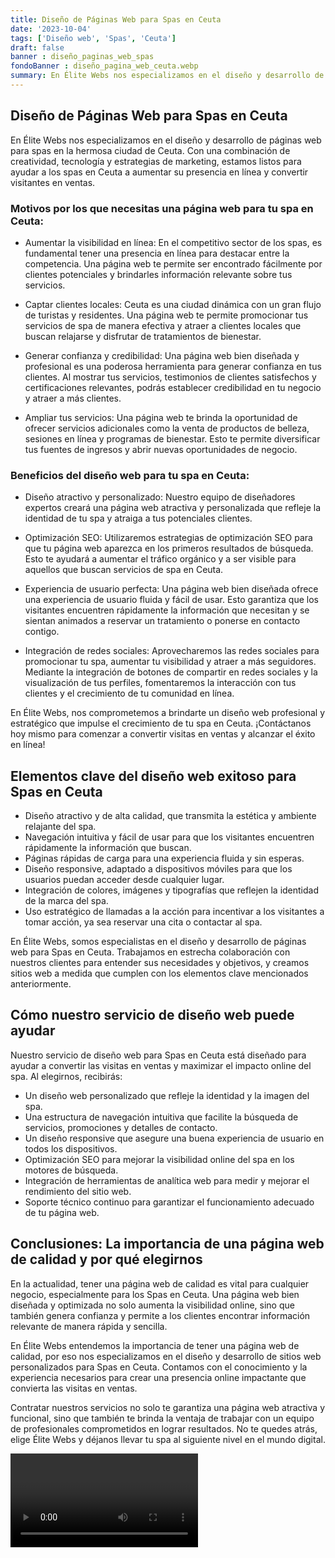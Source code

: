 ```yaml
---
title: Diseño de Páginas Web para Spas en Ceuta
date: '2023-10-04'
tags: ['Diseño web', 'Spas', 'Ceuta']
draft: false
banner : diseño_paginas_web_spas
fondoBanner : diseño_pagina_web_ceuta.webp
summary: En Élite Webs nos especializamos en el diseño y desarrollo de páginas web para spas en la hermosa ciudad de Ceuta. Con una combinación de creatividad, tecnología y estrategias de marketing, estamos listos para ayudar a los spas en Ceuta a aumentar su presencia en línea y convertir visitantes en ventas.
---
```


## Diseño de Páginas Web para Spas en Ceuta

En Élite Webs nos especializamos en el diseño y desarrollo de páginas web para spas en la hermosa ciudad de Ceuta. Con una combinación de creatividad, tecnología y estrategias de marketing, estamos listos para ayudar a los spas en Ceuta a aumentar su presencia en línea y convertir visitantes en ventas.

### Motivos por los que necesitas una página web para tu spa en Ceuta:

- Aumentar la visibilidad en línea: En el competitivo sector de los spas, es fundamental tener una presencia en línea para destacar entre la competencia. Una página web te permite ser encontrado fácilmente por clientes potenciales y brindarles información relevante sobre tus servicios.

- Captar clientes locales: Ceuta es una ciudad dinámica con un gran flujo de turistas y residentes. Una página web te permite promocionar tus servicios de spa de manera efectiva y atraer a clientes locales que buscan relajarse y disfrutar de tratamientos de bienestar.

- Generar confianza y credibilidad: Una página web bien diseñada y profesional es una poderosa herramienta para generar confianza en tus clientes. Al mostrar tus servicios, testimonios de clientes satisfechos y certificaciones relevantes, podrás establecer credibilidad en tu negocio y atraer a más clientes.

- Ampliar tus servicios: Una página web te brinda la oportunidad de ofrecer servicios adicionales como la venta de productos de belleza, sesiones en línea y programas de bienestar. Esto te permite diversificar tus fuentes de ingresos y abrir nuevas oportunidades de negocio.

### Beneficios del diseño web para tu spa en Ceuta:

- Diseño atractivo y personalizado: Nuestro equipo de diseñadores expertos creará una página web atractiva y personalizada que refleje la identidad de tu spa y atraiga a tus potenciales clientes.

- Optimización SEO: Utilizaremos estrategias de optimización SEO para que tu página web aparezca en los primeros resultados de búsqueda. Esto te ayudará a aumentar el tráfico orgánico y a ser visible para aquellos que buscan servicios de spa en Ceuta.

- Experiencia de usuario perfecta: Una página web bien diseñada ofrece una experiencia de usuario fluida y fácil de usar. Esto garantiza que los visitantes encuentren rápidamente la información que necesitan y se sientan animados a reservar un tratamiento o ponerse en contacto contigo.

- Integración de redes sociales: Aprovecharemos las redes sociales para promocionar tu spa, aumentar tu visibilidad y atraer a más seguidores. Mediante la integración de botones de compartir en redes sociales y la visualización de tus perfiles, fomentaremos la interacción con tus clientes y el crecimiento de tu comunidad en línea.

En Élite Webs, nos comprometemos a brindarte un diseño web profesional y estratégico que impulse el crecimiento de tu spa en Ceuta. ¡Contáctanos hoy mismo para comenzar a convertir visitas en ventas y alcanzar el éxito en línea!

<GifSeo />

<Cta />

## Elementos clave del diseño web exitoso para Spas en Ceuta

- Diseño atractivo y de alta calidad, que transmita la estética y ambiente relajante del spa.
- Navegación intuitiva y fácil de usar para que los visitantes encuentren rápidamente la información que buscan.
- Páginas rápidas de carga para una experiencia fluida y sin esperas.
- Diseño responsive, adaptado a dispositivos móviles para que los usuarios puedan acceder desde cualquier lugar.
- Integración de colores, imágenes y tipografías que reflejen la identidad de la marca del spa.
- Uso estratégico de llamadas a la acción para incentivar a los visitantes a tomar acción, ya sea reservar una cita o contactar al spa.

En Élite Webs, somos especialistas en el diseño y desarrollo de páginas web para Spas en Ceuta. Trabajamos en estrecha colaboración con nuestros clientes para entender sus necesidades y objetivos, y creamos sitios web a medida que cumplen con los elementos clave mencionados anteriormente.

## Cómo nuestro servicio de diseño web puede ayudar

Nuestro servicio de diseño web para Spas en Ceuta está diseñado para ayudar a convertir las visitas en ventas y maximizar el impacto online del spa. Al elegirnos, recibirás:

- Un diseño web personalizado que refleje la identidad y la imagen del spa.
- Una estructura de navegación intuitiva que facilite la búsqueda de servicios, promociones y detalles de contacto.
- Un diseño responsive que asegure una buena experiencia de usuario en todos los dispositivos.
- Optimización SEO para mejorar la visibilidad online del spa en los motores de búsqueda.
- Integración de herramientas de analítica web para medir y mejorar el rendimiento del sitio web.
- Soporte técnico continuo para garantizar el funcionamiento adecuado de tu página web.

## Conclusiones: La importancia de una página web de calidad y por qué elegirnos

En la actualidad, tener una página web de calidad es vital para cualquier negocio, especialmente para los Spas en Ceuta. Una página web bien diseñada y optimizada no solo aumenta la visibilidad online, sino que también genera confianza y permite a los clientes encontrar información relevante de manera rápida y sencilla.

En Élite Webs entendemos la importancia de tener una página web de calidad, por eso nos especializamos en el diseño y desarrollo de sitios web personalizados para Spas en Ceuta. Contamos con el conocimiento y la experiencia necesarios para crear una presencia online impactante que convierta las visitas en ventas.

Contratar nuestros servicios no solo te garantiza una página web atractiva y funcional, sino que también te brinda la ventaja de trabajar con un equipo de profesionales comprometidos en lograr resultados. No te quedes atrás, elige Élite Webs y déjanos llevar tu spa al siguiente nivel en el mundo digital.

<Video />

<CtaBot job='Spas' city='Ceuta'/>

<Gmaps query='Ceuta+españa+maps' />